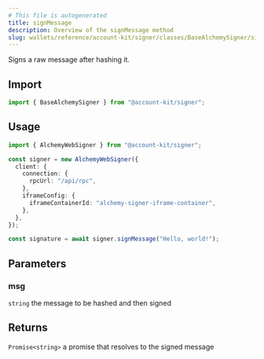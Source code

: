 ```yaml
---
# This file is autogenerated
title: signMessage
description: Overview of the signMessage method
slug: wallets/reference/account-kit/signer/classes/BaseAlchemySigner/signMessage
---
```


Signs a raw message after hashing it.

## Import

```ts
import { BaseAlchemySigner } from "@account-kit/signer";
```

## Usage

```ts
import { AlchemyWebSigner } from "@account-kit/signer";

const signer = new AlchemyWebSigner({
  client: {
    connection: {
      rpcUrl: "/api/rpc",
    },
    iframeConfig: {
      iframeContainerId: "alchemy-signer-iframe-container",
    },
  },
});

const signature = await signer.signMessage("Hello, world!");
```

## Parameters

### msg

`string`
the message to be hashed and then signed

## Returns

`Promise<string>`
a promise that resolves to the signed message
